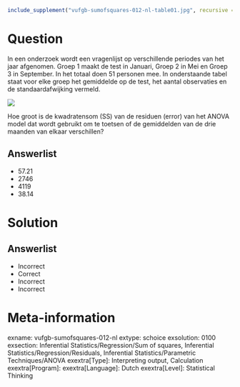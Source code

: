 ```{r, echo = FALSE, results = "hide"}
include_supplement("vufgb-sumofsquares-012-nl-table01.jpg", recursive = TRUE)
```

Question
========

In een onderzoek wordt een vragenlijst op verschillende periodes van het jaar afgenomen. Groep 1 maakt de test in Januari, Groep 2 in Mei en Groep 3 in September. In het totaal doen 51 personen mee. In onderstaande tabel staat voor elke groep het gemiddelde op de test, het aantal observaties en de standaardafwijking vermeld.

![](vufgb-sumofsquares-012-nl-table01.jpg)
  
Hoe groot is de kwadratensom (SS) van de residuen (error) van het ANOVA model dat wordt gebruikt om te toetsen of de gemiddelden van de drie maanden van elkaar verschillen?  
  
Answerlist
----------
* 57.21
* 2746
* 4119
* 38.14

Solution
========

Answerlist
----------
* Incorrect
* Correct
* Incorrect
* Incorrect

Meta-information
================
exname: vufgb-sumofsquares-012-nl
extype: schoice
exsolution: 0100
exsection: Inferential Statistics/Regression/Sum of squares, Inferential Statistics/Regression/Residuals, Inferential Statistics/Parametric Techniques/ANOVA
exextra[Type]: Interpreting output, Calculation
exextra[Program]: 
exextra[Language]: Dutch
exextra[Level]: Statistical Thinking